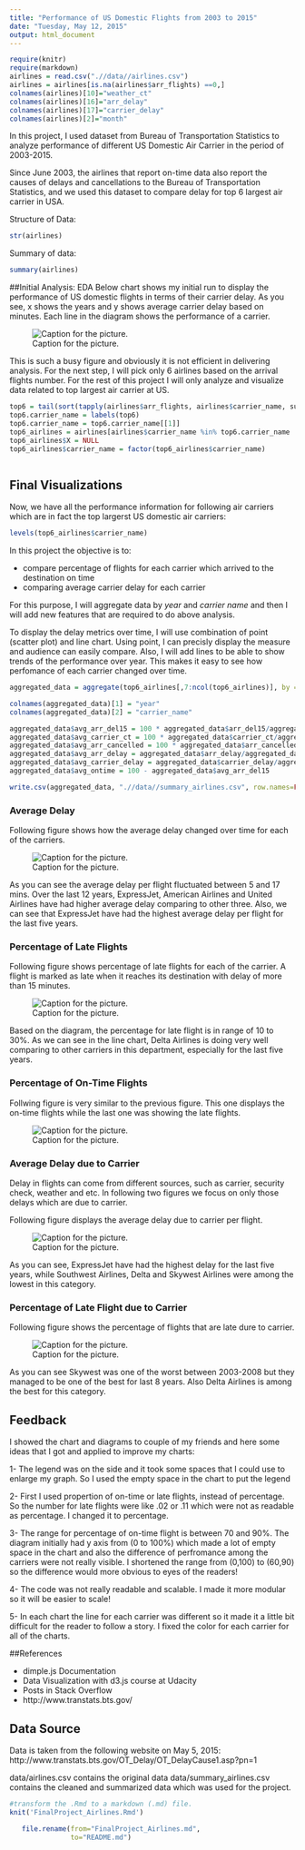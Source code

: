 ```yaml
---
title: "Performance of US Domestic Flights from 2003 to 2015"
date: "Tuesday, May 12, 2015"
output: html_document
---
```




```r
require(knitr)
require(markdown)
airlines = read.csv(".//data//airlines.csv")
airlines = airlines[is.na(airlines$arr_flights) ==0,]
colnames(airlines)[10]="weather_ct"
colnames(airlines)[16]="arr_delay"
colnames(airlines)[17]="carrier_delay"
colnames(airlines)[2]="month"

```

In this project, I used dataset from Bureau of Transportation Statistics to analyze performance of different US Domestic Air Carrier in the period of 2003-2015. 

Since June 2003, the airlines that report on-time data also report the causes of delays and cancellations to the Bureau of Transportation Statistics, and we used this dataset to compare delay for top 6 largest air carrier in USA.

Structure of Data:
```r
str(airlines)


```


Summary of data:
```r
summary(airlines)

```

##Initial Analysis: EDA
Below chart shows my initial run to display the performance of US domestic flights in terms of their carrier delay. As you see, x shows the years and y shows average carrier delay based on minutes. Each line in the diagram shows the performance of a carrier. 

![Caption for the picture.](https://raw.githubusercontent.com/keymanesh/Udacity--Data-Visualization/master/img/AllFlightsDelay.JPG)

This is such a busy figure and obviously it is not efficient in delivering analysis. For the next step, I will pick only 6 airlines based on the arrival flights number. For the rest of this project I will only analyze and visualize data related to top largest air carrier at US.

```r
top6 = tail(sort(tapply(airlines$arr_flights, airlines$carrier_name, sum)))
top6.carrier_name = labels(top6)
top6.carrier_name = top6.carrier_name[[1]]
top6_airlines = airlines[airlines$carrier_name %in% top6.carrier_name  ,]
top6_airlines$X = NULL
top6_airlines$carrier_name = factor(top6_airlines$carrier_name)



```

## Final Visualizations
Now, we have all the performance information for following air carriers which are in fact the top largerst US domestic air carriers:

```r
levels(top6_airlines$carrier_name)

```

In this project the objective is to:

* compare percentage of flights for each carrier which arrived to the destination on time
* comparing average carrier delay for each carrier


For this purpose, I will aggregate data by *year* and *carrier name* and then I will add new features that are required to do above analysis.

To display the delay metrics over time, I will use combination of point (scatter plot) and line chart. Using point, I can precisly display the measure and audience can easily compare. Also, I will add lines to be able to show trends of the performance over year. This makes it easy to see how perfomance of each carrier changed over time. 


```r
aggregated_data = aggregate(top6_airlines[,7:ncol(top6_airlines)], by = list(top6_airlines$year,top6_airlines$carrier_name), FUN=sum, na.rm=TRUE)

colnames(aggregated_data)[1] = "year"
colnames(aggregated_data)[2] = "carrier_name"

aggregated_data$avg_arr_del15 = 100 * aggregated_data$arr_del15/aggregated_data$arr_flights
aggregated_data$avg_carrier_ct = 100 * aggregated_data$carrier_ct/aggregated_data$arr_flights
aggregated_data$avg_arr_cancelled = 100 * aggregated_data$arr_cancelled/aggregated_data$arr_flights
aggregated_data$avg_arr_delay = aggregated_data$arr_delay/aggregated_data$arr_flights
aggregated_data$avg_carrier_delay = aggregated_data$carrier_delay/aggregated_data$arr_flights
aggregated_data$avg_ontime = 100 - aggregated_data$avg_arr_del15

write.csv(aggregated_data, ".//data//summary_airlines.csv", row.names=FALSE)
```

### Average Delay

Following figure shows how the average delay changed over time for each of the carriers.

![Caption for the picture.](https://raw.githubusercontent.com/keymanesh/Udacity--Data-Visualization/master/img/Top6_DelayMin.JPG)

As you can see the average delay per flight fluctuated between 5 and 17 mins. Over the last 12 years, ExpressJet, American Airlines and United Airlines have had higher average delay comparing to other three. Also, we can see that ExpressJet have had the highest average delay per flight for the last five years.

### Percentage of Late Flights

Following figure shows percentage of late flights for each of the carrier. A flight is marked as late when it reaches its destination with delay of more than 15 minutes.

![Caption for the picture.](https://raw.githubusercontent.com/keymanesh/Udacity--Data-Visualization/master/img/Top6_DelayedPer.JPG)

Based on the diagram, the percentage for late flight is in range of 10 to 30%. As we can see in the line chart, Delta Airlines is doing very well comparing to other carriers in this department, especially for the last five years.

### Percentage of On-Time Flights

Follwing figure is very similar to the previous figure. This one displays the on-time flights while the last one was showing the late flights. 

![Caption for the picture.](https://raw.githubusercontent.com/keymanesh/Udacity--Data-Visualization/master/img/Top6_OnTimePer.JPG)

### Average Delay due to Carrier

Delay in flights can come from different sources, such as carrier, security check, weather and etc. In following two figures we focus on only those delays which are due to carrier.

Following figure displays the average delay due to carrier per flight.  

![Caption for the picture.](https://raw.githubusercontent.com/keymanesh/Udacity--Data-Visualization/master/img/Top6_CarrierDelayMin.JPG)

As you can see, ExpressJet have had the highest delay for the last five years, while Southwest Airlines, Delta and Skywest Airlines were among the lowest in this category.

### Percentage of Late Flight due to Carrier

Following figure shows the percentage of flights that are late dure to carrier. 

![Caption for the picture.](https://raw.githubusercontent.com/keymanesh/Udacity--Data-Visualization/master/img/Top6_DelayedCarrierPerc.JPG)

As you can see Skywest was one of the worst between 2003-2008 but they managed to be one of the best for last 8 years. Also Delta Airlines is among the best for this category.



## Feedback
I showed the chart and diagrams to couple of my friends and here some ideas that I got and applied to improve my charts:

1- The legend was on the side and it took some spaces that I could use to enlarge my graph. So I used the empty space in the chart to put the legend


2- First I used propertion of on-time or late flights, instead of percentage. So the number for late flights were like .02 or .11 which were not as readable as percentage. I changed it to percentage.

3- The range for percentage of on-time flight is between 70 and 90%. The diagram initially had y axis from (0 to 100%) which made a lot of empty space in the chart and also the difference of perfromance among the carriers were not really visible. I shortened the range from (0,100) to (60,90) so the difference would more obvious to eyes of the readers!

4- The code was not really readable and scalable. I made it more modular so it will be easier to scale!

5- In each chart the line for each carrier was different so it made it a little bit difficult for the reader to follow a story. I fixed the color for each carrier for all of the charts.


##References

* dimple.js Documentation
* Data Visualization with d3.js course at Udacity 
* Posts in Stack Overflow
* http://www.transtats.bts.gov/

## Data Source
Data is taken from the following website on May 5, 2015:
http://www.transtats.bts.gov/OT_Delay/OT_DelayCause1.asp?pn=1

data/airlines.csv contains the original data
data/summary_airlines.csv contains the cleaned and summarized data which was used for the project.

```r


#transform the .Rmd to a markdown (.md) file.
knit('FinalProject_Airlines.Rmd')

   file.rename(from="FinalProject_Airlines.md", 
               to="README.md")
```

